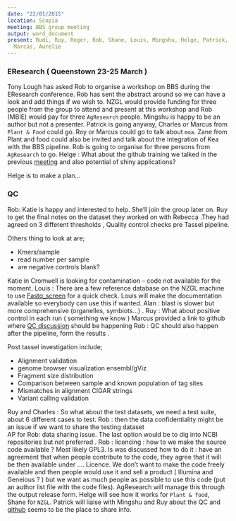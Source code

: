 ---
date: "22/01/2015"
location: Scopia
meeting: BBS group meeting
output: word_document
present: Rudi, Ruy, Roger, Rob, Shane, Louis, Mingshu, Helge, Patrick, Charles, Alan,
  Marcus, Aurelie
---



### EResearch ( Queenstown 23-25 March )

Tony Lough has asked Rob to organise a workshop on BBS during the EResearch conference.
Rob has sent the abstract around so we can have a look and add things if we wish to.
NZGL would provide funding for three people from the group to attend and present at this workshop and Rob (MBIE) would pay for three `AgResearch` people. 
Mingshu is happy to be an author but not a presenter.
Patrick is going anyway, Charles or Marcus from `Plant & Food` could go. Roy or Marcus could go to talk about `moa`.
Zane from Plant and food could also be invited and talk about the integration of Kea with the BBS pipeline. 
Rob is going to organise for three persons from `AgResearch` to go. 
Helge : What about the github training we talked in the previous [meeting](https://github.com/mdavy86/gbs_moa/blob/f/minutes/minutes/20141216.md) and also potential of shiny applications? 

Helge is to make a plan… 

### QC 
Rob: Katie is happy and interested to help. She’ll join the group later on.
Ruy to get the final notes on the dataset they worked on with Rebecca .They had agreed on 3 different thresholds , Quality control checks pre Tassel pipeline. 

Others thing to look at are;

* Kmers/sample
* read number per sample
* are negative controls blank? 

Katie in Cromwell is looking for contamination – code not available for the moment.
Louis : There are a few reference database on the NZGL machine to use [Fastq_screen](http://www.bioinformatics.babraham.ac.uk/projects/fastq_screen/) for a quick check. Louis will make the documentation available so everybody can use this if wanted. 
Alan : blast is slower but more comprehensive  (organelles, symbiots…) .
Ruy : What about positive control in each run ( something we know )
Marcus provided a link to github where [QC discussion](https://github.com/biospectrabysequencing/gbs_moa/issues/16) should be happening 
Rob  : QC should also happen after the pipeline, form the results .

Post tassel investigation include;

* Alignment validation
* genome browser visualization ensembl/gViz
* Fragment size distribution
* Comparison between sample and known population of tag sites
* Mismatches in alignment CIGAR strings
* Variant calling validation

Ruy and Charles : So what about the test datasets, we need a test suite, about 6 different cases to test.
Rob : then the data confidentiality might be an issue if we want to share the testing dataset  
AP for Rob: data sharing issue.
The last option would be to dig into NCBI repositories but not preferred .
Rob : licencing : how to we make the source code available ? Most likely GPL3.  Is was discussed how to do it : have an agreement that when people contribute to the code, they agree that it will be then available under …. Licence. We don’t want to make the code freely available and then people would use it and sell a product ( Illumina and Geneious ? ) but we want as much people  as possible to use this code (put an author list file with the code files).
AgResearch  will manage this through the output release form. Helge will see how it works for `Plant & food`, Shane for `NZGL`.
Patrick will liaise with Mingshu and Ruy about the QC and [github](https://github.com/biospectrabysequencing/gbs_moa) seems to be the place to share info.
